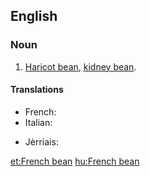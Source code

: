 ==English==

===Noun===
{{en-noun|sg=[[French]] [[bean]]}}

# [[haricot bean|Haricot bean]], [[kidney bean]].

====Translations====
{{trans-top|haricot bean}}
* French: {{t+|fr|haricot vert|m}}
* Italian: {{t+|it|fagiolino|m}}
{{trans-mid}}
* Jèrriais: {{tø|roa-jer|pais d'mai|m}}
{{trans-bottom}}

[[et:French bean]]
[[hu:French bean]]